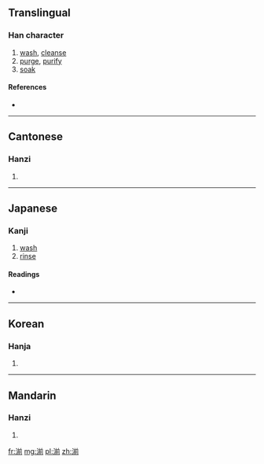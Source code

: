 ==Translingual==

===Han character===
{{Han char|rn=85|rad=水|as=09|sn=12|four=3812<sub>1</sub>|canj=水廿月弓 (ETBN)}}

# [[wash]], [[cleanse]]
# [[purge]], [[purify]]
# [[soak]]

====References====
* {{Han ref|kx=0637.010|dkj=17833|dj=1044.030|hdz=31686.040|uh=6E54|ud=28244|bh=B4E6|bd=46310}}

----

==Cantonese==

===Hanzi===
{{yue-hanzi|jyut=|y=jin1}}

# {{defn|lang=yue|sort=水09}}

----

==Japanese==

===Kanji===
{{ja-kanji|grade=|rs=水09}}

# [[wash]]
# [[rinse]] 

====Readings====
* {{ja-readings|on=[[せん]] (sen), [[さん]] (san)|kun=[[あらう]] (arau)}}

----

==Korean==

===Hanja===
{{ko-hanja|hangeul=전|eumhun=|rv=jeon|mr=chŏn|y=cen}}

# {{defn|lang=ko|sort=水09}}

----

==Mandarin==

===Hanzi===
{{cmn-hanzi|pin=[[jiān]] ([[jian1]]), [[jiàn]] ([[jian4]]), [[zàn]] ([[zan4]]), [[zhǎn]] ([[zhan3]])|wg=chien<sup>1</sup>, chien<sup>4</sup>, tsan<sup>4</sup>, chan<sup>3</sup>}}

# {{defn|lang=cmn|sort=水09}}

[[fr:湔]]
[[mg:湔]]
[[pl:湔]]
[[zh:湔]]